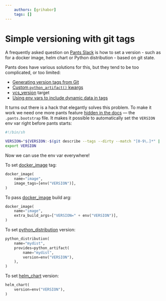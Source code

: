 ```yaml
---
    authors: [grihabor]
    tags: []
---
```


# Simple versioning with git tags

A frequently asked question on [Pants Slack](/community/getting-help) is how to
set a version - such as for a docker image, helm chart or Python distribution -
based on git state.

Pants does have various solutions for this, but they tend to be too
complicated, or too limited:

- [Generating version tags from Git](https://www.pantsbuild.org/2.20/docs/using-pants/generating-version-tags-from-git)
- [Custom `python_artifact()` kwargs](https://www.pantsbuild.org/2.20/docs/writing-plugins/common-plugin-tasks/custom-python-artifact-kwargs)
- [vcs_version](https://www.pantsbuild.org/2.20/reference/targets/vcs_version) target
- [Using env vars to include dynamic data in tags](https://www.pantsbuild.org/2.20/docs/docker/tagging-docker-images#using-env-vars-to-include-dynamic-data-in-tags)

It turns out there is a hack that elegantly solves this problem. To make it
work we need one more pants feature [hidden in the
docs](https://www.pantsbuild.org/2.20/docs/using-pants/key-concepts/options#pantsbootstrap-file)
— the `.pants.bootstrap` file. It makes it possible to automatically set the
`VERSION` env var right before pants starts:

```bash title=".pants.bootstrap"
#!/bin/sh

VERSION="${VERSION:-$(git describe --tags --dirty --match "[0-9\.]*" || echo 0.0.1)}"
export VERSION
```

Now we can use the env var everywhere!

To set [docker_image](https://www.pantsbuild.org/2.20/reference/targets/python_distribution) tag:

```python file="BUILD"
docker_image(
    name="image",
    image_tags=[env("VERSION")],
)
```

To pass [docker_image](https://www.pantsbuild.org/2.20/reference/targets/python_distribution) build arg:

```python file="BUILD"
docker_image(
    name="image",
    extra_build_args=["VERSION=" + env("VERSION")],
)
```

To set [python_distribution](https://www.pantsbuild.org/2.20/reference/targets/python_distribution) version:

```python file="BUILD"
python_distribution(
    name="mydist",
    provides=python_artifact(
        name="mydist",
        version=env("VERSION"),
    ),
)
```

To set [helm_chart](https://www.pantsbuild.org/2.20/reference/targets/helm_chart) version:

```python file="BUILD"
helm_chart(
    version=env("VERSION"),
)
```
